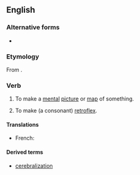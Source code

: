 ==English==

===Alternative forms===
* {{l|en|cerebralise}}

===Etymology===
From {{suffix|cerebral|ize|lang=en}}.

===Verb===
{{en-verb|cerebraliz}}

# To make a [[mental]] [[picture]] or [[map]] of something.
# {{lb|en|linguistics|obsolete}} To make (a consonant) [[retroflex]].

====Translations====
{{trans-top|to make a mental picture or map}}
* French: {{t|fr|cérébraliser}}
{{trans-mid}}
{{trans-bottom}}

{{trans-top|to make a consonant retroflex}}
{{trans-mid}}
{{trans-bottom}}

====Derived terms====
* [[cerebralization]]